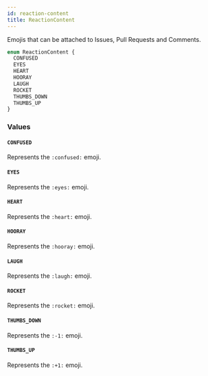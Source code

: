 ```yaml
---
id: reaction-content
title: ReactionContent
---
```


Emojis that can be attached to Issues, Pull Requests and Comments.

```graphql
enum ReactionContent {
  CONFUSED
  EYES
  HEART
  HOORAY
  LAUGH
  ROCKET
  THUMBS_DOWN
  THUMBS_UP
}
```

### Values

#### `CONFUSED`

Represents the `:confused:` emoji.

#### `EYES`

Represents the `:eyes:` emoji.

#### `HEART`

Represents the `:heart:` emoji.

#### `HOORAY`

Represents the `:hooray:` emoji.

#### `LAUGH`

Represents the `:laugh:` emoji.

#### `ROCKET`

Represents the `:rocket:` emoji.

#### `THUMBS_DOWN`

Represents the `:-1:` emoji.

#### `THUMBS_UP`

Represents the `:+1:` emoji.
